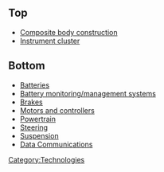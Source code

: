 ==Top==
*[[Composite body construction]]
*[[Instrument cluster]]
==Bottom==
*[[Batteries]]
*[[Battery monitoring/management systems]]
*[[Brakes]]
*[[Motors and controllers]] 
*[[Powertrain]]
*[[Steering]]
*[[Suspension]]
*[[Data Communications]]

[[Category:Technologies]]